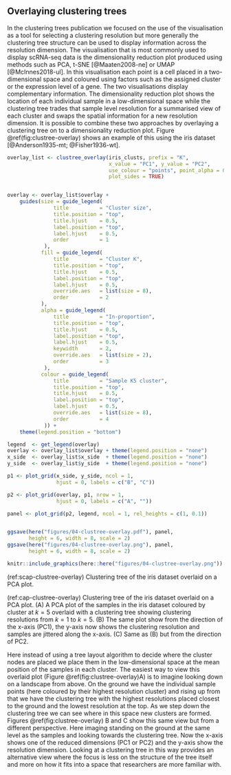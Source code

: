 ## Overlaying clustering trees {#clustree-overlay}

In the clustering trees publication we focused on the use of the visualisation
as a tool for selecting a clustering resolution but more generally the
clustering tree structure can be used to display information across the
resolution dimension. The visualisation that is most commonly used to display
scRNA-seq data is the dimensionality reduction plot produced using methods such
as PCA, t-SNE [@Maaten2008-ne] or UMAP [@McInnes2018-ul]. In this visualisation
each point is a cell placed in a two-dimensional space and coloured using
factors such as the assigned cluster or the expression level of a gene. The two
visualisations display complementary information. The dimensionality reduction
plot shows the location of each individual sample in a low-dimensional space
while the clustering tree trades that sample level resolution for a summarised
view of each cluster and swaps the spatial information for a new resolution
dimension. It is possible to combine these two approaches by overlaying a
clustering tree on to a dimensionality reduction plot. Figure
\@ref(fig:clustree-overlay) shows an example of this using the iris dataset
[@Anderson1935-mt; @Fisher1936-wt].

```r
overlay_list <- clustree_overlay(iris_clusts, prefix = "K",
                                 x_value = "PC1", y_value = "PC2",
                                 use_colour = "points", point_alpha = 0.4,
                                 plot_sides = TRUE)


overlay <- overlay_list$overlay +
    guides(size = guide_legend(
               title          = "Cluster size",
               title.position = "top",
               title.hjust    = 0.5,
               label.position = "top",
               label.hjust    = 0.5,
               order          = 1
            ),
           fill = guide_legend(
               title          = "Cluster K",
               title.position = "top",
               title.hjust    = 0.5,
               label.position = "top",
               label.hjust    = 0.5,
               override.aes   = list(size = 8),
               order          = 2
           ),
           alpha = guide_legend(
               title          = "In-proportion",
               title.position = "top",
               title.hjust    = 0.5,
               label.position = "top",
               label.hjust    = 0.5,
               keywidth       = 2,
               override.aes   = list(size = 2),
               order          = 3
            ),
           colour = guide_legend(
               title          = "Sample K5 cluster",
               title.position = "top",
               title.hjust    = 0.5,
               label.position = "top",
               label.hjust    = 0.5,
               override.aes   = list(size = 8),
               order          = 4
            )) +
    theme(legend.position = "bottom")

legend  <- get_legend(overlay)
overlay <- overlay_list$overlay + theme(legend.position = "none")
x_side  <- overlay_list$x_side  + theme(legend.position = "none")
y_side  <- overlay_list$y_side  + theme(legend.position = "none")

p1 <- plot_grid(x_side, y_side, ncol = 1,
                hjust = 0, labels = c("B", "C"))

p2 <- plot_grid(overlay, p1, nrow = 1,
                hjust = 0, labels = c("A", ""))

panel <- plot_grid(p2, legend, ncol = 1, rel_heights = c(1, 0.1))


ggsave(here("figures/04-clustree-overlay.pdf"), panel,
       height = 6, width = 8, scale = 2)
ggsave(here("figures/04-clustree-overlay.png"), panel,
       height = 6, width = 8, scale = 2)

knitr::include_graphics(here::here("figures/04-clustree-overlay.png"))
```

(ref:scap-clustree-overlay) Clustering tree of the iris dataset overlaid on a PCA plot.

(ref:cap-clustree-overlay) Clustering tree of the iris dataset overlaid on a PCA plot. (A) A PCA plot of the samples in the iris dataset coloured by cluster at $k = 5$ overlaid with a clustering tree showing clustering resolutions from $k = 1$ to $k = 5$. (B) The same plot show from the direction of the x-axis (PC1), the y-axis now shows the clustering resolution and samples are jittered along the x-axis. (C) Same as (B) but from the direction of PC2.

Here instead of using a tree layout algorithm to decide where the cluster nodes
are placed we place them in the low-dimensional space at the mean position of
the samples in each cluster. The easiest way to view this overlaid plot (Figure
\@ref(fig:clustree-overlay)A) is to imagine looking down on a landscape from
above. On the ground we have the individual sample points (here coloured by
their highest resolution cluster) and rising up from that we have the
clustering tree with the highest resolutions placed closest to the ground and
the lowest resolution at the top. As we step down the clustering tree we can
see where in this space new clusters are formed. Figures
\@ref(fig:clustree-overlay) B and C show this same view but from a different
perspective. Here imaging standing on the ground at the same level as the
samples and looking towards the clustering tree. Now the x-axis shows one of
the reduced dimensions (PC1 or PC2) and the y-axis show the resolution
dimension. Looking at a clustering tree in this way provides an alternative
view where the focus is less on the structure of the tree itself and more on
how it fits into a space that researchers are more familiar with.
